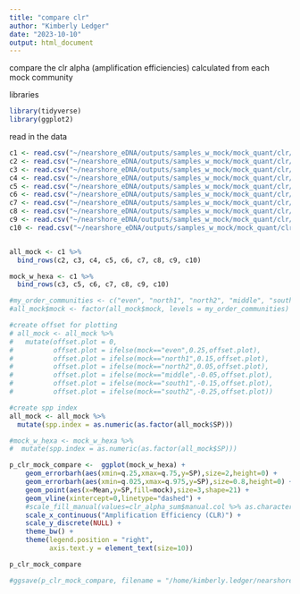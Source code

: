 ```yaml
---
title: "compare clr"
author: "Kimberly Ledger"
date: "2023-10-10"
output: html_document
---
```


compare the clr alpha (amplification efficiencies) calculated from each mock community 


libraries
```r
library(tidyverse)
library(ggplot2)
```

read in the data
```r
c1 <- read.csv("~/nearshore_eDNA/outputs/samples_w_mock/mock_quant/clr/com1.csv")
c2 <- read.csv("~/nearshore_eDNA/outputs/samples_w_mock/mock_quant/clr/com2.csv")
c3 <- read.csv("~/nearshore_eDNA/outputs/samples_w_mock/mock_quant/clr/com3.csv")
c4 <- read.csv("~/nearshore_eDNA/outputs/samples_w_mock/mock_quant/clr/com4.csv")    ### candidate to not include b/c it's the only mock community that has chinook and sockyeye, and all the salmon together in one seems to drive extreme (outlier?) estimates of alpha for the other species 
c5 <- read.csv("~/nearshore_eDNA/outputs/samples_w_mock/mock_quant/clr/com5.csv")
c6 <- read.csv("~/nearshore_eDNA/outputs/samples_w_mock/mock_quant/clr/com6.csv")
c7 <- read.csv("~/nearshore_eDNA/outputs/samples_w_mock/mock_quant/clr/com7.csv")
c8 <- read.csv("~/nearshore_eDNA/outputs/samples_w_mock/mock_quant/clr/com8.csv")
c9 <- read.csv("~/nearshore_eDNA/outputs/samples_w_mock/mock_quant/clr/com9.csv")
c10 <- read.csv("~/nearshore_eDNA/outputs/samples_w_mock/mock_quant/clr/com10.csv")


all_mock <- c1 %>%
  bind_rows(c2, c3, c4, c5, c6, c7, c8, c9, c10)

mock_w_hexa <- c1 %>%
  bind_rows(c3, c5, c6, c7, c8, c9, c10)

#my_order_communities <- c("even", "north1", "north2", "middle", "south1", "south2")
#all_mock$mock <- factor(all_mock$mock, levels = my_order_communities)

#create offset for plotting 
# all_mock <- all_mock %>%
#   mutate(offset.plot = 0,
#          offset.plot = ifelse(mock=="even",0.25,offset.plot),
#          offset.plot = ifelse(mock=="north1",0.15,offset.plot), 
#          offset.plot = ifelse(mock=="north2",0.05,offset.plot),
#          offset.plot = ifelse(mock=="middle",-0.05,offset.plot), 
#          offset.plot = ifelse(mock=="south1",-0.15,offset.plot),
#          offset.plot = ifelse(mock=="south2",-0.25,offset.plot))

#create spp index 
all_mock <- all_mock %>%
  mutate(spp.index = as.numeric(as.factor(all_mock$SP)))

#mock_w_hexa <- mock_w_hexa %>%
#  mutate(spp.index = as.numeric(as.factor(all_mock$SP)))
```


```r
p_clr_mock_compare <-  ggplot(mock_w_hexa) +
    geom_errorbarh(aes(xmin=q.25,xmax=q.75,y=SP),size=2,height=0) +
    geom_errorbarh(aes(xmin=q.025,xmax=q.975,y=SP),size=0.8,height=0) +
    geom_point(aes(x=Mean,y=SP,fill=mock),size=3,shape=21) +
    geom_vline(xintercept=0,linetype="dashed") +
    #scale_fill_manual(values=clr_alpha_sum$manual.col %>% as.character()) +
    scale_x_continuous("Amplification Efficiency (CLR)") +
    scale_y_discrete(NULL) +
    theme_bw() +
    theme(legend.position = "right",
          axis.text.y = element_text(size=10))

p_clr_mock_compare
```

```r
#ggsave(p_clr_mock_compare, filename = "/home/kimberly.ledger/nearshore_eDNA/outputs/samples_w_mock/mock_quant/clr/all.pdf", width = 10, height = 6, units = "in")
```
